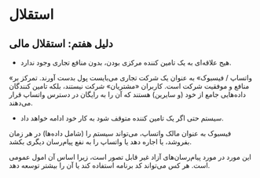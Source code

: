 # استقلال
## دلیل هفتم: استقلال مالی
* هیج علاقه‌ای به یک تامین کننده مرکزی بودن، بدون منافع تجاری وجود ندارد.

«واتساپ / فیسبوک» به عنوان یک شرکت تجاری می‌بایست پول بدست آورند. تمرکز بر منافع و موفقیت شرکت است. کاربران «مشتریان» شرکت نیستند، بلکه تامین کنندگان داده‌هایی جامع از خود (و سایرین) هستند که آن را به رایگان در دسترس واتساپ قرار می‌دهند.  

* سیستم حتی اگر یک تامین‌ کننده متوقف شود به کار خود ادامه خواهد داد.

فیسبوک به عنوان مالک واتساپ، می‌تواند سیستم را (شامل داده‌ها) در هر زمان بفروشد، یا اجاره دهد یا واتساپ را به نفع پیام‌رسان دیگری بکشد.

این مورد در مورد پیام‌رسان‌های آزاد غیر قابل تصور است، زیرا اساس آن امول عمومی است. هر کس می‌تواند کد برنامه استفاده کند یا آن را بیشتر توسعه دهد.
